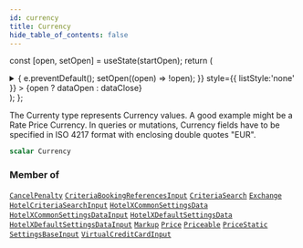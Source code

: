 ```yaml
---
id: currency
title: Currency
hide_table_of_contents: false
---
```






const [open, setOpen] = useState(startOpen);
return (
<details {...(open ? { open: true } : {})} className="details" style={{ border:'none', boxShadow:'none', background:'var(--ifm-background-color)' }}>
<summary
onClick={(e) => {
e.preventDefault();
setOpen((open) => !open);
}}
style={{ listStyle:'none' }} >
{open ? dataOpen : dataClose}
</summary>
{open && children}
</details>
);
};

The Currenty type represents Currency values. A good example might be a Rate Price Currency.
In queries or mutations, Currency fields have to be specified in ISO 4217 format with enclosing double quotes "EUR".

```graphql
scalar Currency
```

### Member of

[`CancelPenalty`](/api/objects/cancel-penalty) <Badge class="badge badge--secondary" text="object"/><Bullet />[`CriteriaBookingReferencesInput`](/api/inputs/criteria-booking-references-input) <Badge class="badge badge--secondary" text="input"/><Bullet />[`CriteriaSearch`](/api/objects/criteria-search) <Badge class="badge badge--secondary" text="object"/><Bullet />[`Exchange`](/api/objects/exchange) <Badge class="badge badge--secondary" text="object"/><Bullet />[`HotelCriteriaSearchInput`](/api/inputs/hotel-criteria-search-input) <Badge class="badge badge--secondary" text="input"/><Bullet />[`HotelXCommonSettingsData`](/api/objects/hotel-xcommon-settings-data) <Badge class="badge badge--secondary" text="object"/><Bullet />[`HotelXCommonSettingsDataInput`](/api/inputs/hotel-xcommon-settings-data-input) <Badge class="badge badge--secondary" text="input"/><Bullet />[`HotelXDefaultSettingsData`](/api/objects/hotel-xdefault-settings-data) <Badge class="badge badge--secondary" text="object"/><Bullet />[`HotelXDefaultSettingsDataInput`](/api/inputs/hotel-xdefault-settings-data-input) <Badge class="badge badge--secondary" text="input"/><Bullet />[`Markup`](/api/objects/markup) <Badge class="badge badge--secondary" text="object"/><Bullet />[`Price`](/api/objects/price) <Badge class="badge badge--secondary" text="object"/><Bullet />[`Priceable`](/api/interfaces/priceable) <Badge class="badge badge--secondary" text="interface"/><Bullet />[`PriceStatic`](/api/objects/price-static) <Badge class="badge badge--secondary" text="object"/><Bullet />[`SettingsBaseInput`](/api/inputs/settings-base-input) <Badge class="badge badge--secondary" text="input"/><Bullet />[`VirtualCreditCardInput`](/api/inputs/virtual-credit-card-input) <Badge class="badge badge--secondary" text="input"/>
